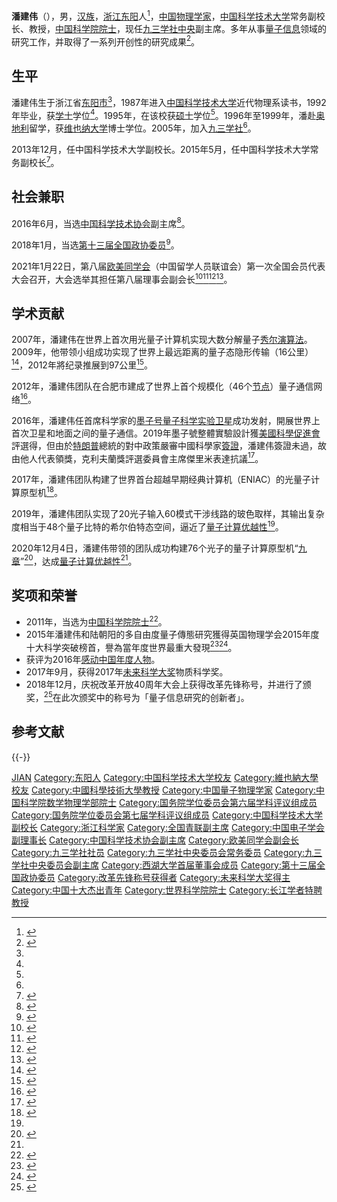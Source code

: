{{Otheruses|other=名为潘建伟的植物学家|潘建伟 (植物学家)}}
{{NoteTA|G1=物理學}}
{{Infobox scientist
|name              = 潘建伟
|image             = 
|image_size        = 
|caption           = 
|birth_date        = {{birth year and age|1970|3}}
|birth_place       = {{CHN}}[[浙江省|浙江省]][[东阳市|东阳市]]
|death_date        = 
|death_place       = 
|residence         = {{CHN}}[[安徽省|安徽省]][[合肥市|合肥市]]
|nationality       = {{PRC}}
|ethnicity         = 
|fields            = [[物理學|物理學]]<br/>[[量子通信|量子通信]]<br/>[[量子计算|量子计算]]
|workplaces        = [[中國科學技術大學|中國科學技術大學]]
|alma_mater        = 中國科學技術大學<br/>[[奥地利|奥地利]][[維也納大學|維也納大學]]
|doctoral_advisor  = [[安东·蔡林格|安东·蔡林格]]<ref name='a93'>{{cite web|url=http://www.93.gov.cn/html/93gov/zt/70/rwsm/150821139234939867.html|title=人物素描|access-date=2016-01-10|archive-url=https://web.archive.org/web/20180127083951/http://www.93.gov.cn/html/93gov/zt/70/rwsm/150821139234939867.html|archive-date=2018-01-27|dead-url=no}}</ref><ref>{{cite web|url=http://quantum.ustc.edu.cn/old/navigation/faculty/fscv.asp?id=7|title=Prof. Jian-Wei Pan|access-date=2016-01-10|archive-url=https://web.archive.org/web/20160304093209/http://quantum.ustc.edu.cn/old/navigation/faculty/fscv.asp?id=7|archive-date=2016-03-04|dead-url=yes}}</ref>
|doctoral_students = 
|known_for         = 
|awards            =[[國家自然科學一等獎|國家自然科學一等獎]]（2015） <br>[[未来科学大奖|未来科学大奖]]物质科学奖（2017） <br>克利夫蘭獎共同獲獎人（2019）
|religion          =
|signature         =  <!--(filename only)-->
|footnotes         = 
}}
'''潘建伟'''（{{bd|1970年|3月|||CatIdx=P潘}}），男，[[汉族|汉族]]，[[浙江|浙江]][[东阳|东阳]]人<ref name=":1">{{Cite web|title=九三学社中央副主席 潘建伟|url=http://www.93.gov.cn/bsjs-ldcy-zxfzx-pjwfzx/index.html|accessdate=2020-12-04|author=|date=|format=|publisher=九三学社中央委员会|agency=|language=zh|archiveurl=https://web.archive.org/web/20201204084428/http://www.93.gov.cn/bsjs-ldcy-zxfzx-pjwfzx/index.html|archivedate=2020-12-04}}</ref>，[[中华人民共和国|中国]][[物理学家|物理学家]]，[[中国科学技术大学|中国科学技术大学]]常务副校长、教授，[[中国科学院院士|中国科学院院士]]，现任[[九三学社中央|九三学社中央]]副主席。多年从事[[量子信息|量子信息]]领域的研究工作，并取得了一系列开创性的研究成果<ref>{{cite news|title=潘建伟 量子通信可让互联网更安全|url=http://money.163.com/15/1220/01/BB87M77C00253B0H.html|accessdate=2015-12-24|agency=财新网|archive-url=https://web.archive.org/web/20151224111711/http://money.163.com/15/1220/01/BB87M77C00253B0H.html|archive-date=2015-12-24|dead-url=yes}}</ref>。

== 生平 ==
潘建伟生于浙江省[[东阳市|东阳市]]<ref name=":1" />，1987年进入[[中国科学技术大学|中国科学技术大学]]近代物理系读书，1992年毕业，获[[学士|学士]]学位<ref name=":1" />。1995年，在该校获[[硕士|硕士]]学位<ref name=":1" />。1996年至1999年，潘赴[[奥地利|奥地利]]留学，获[[维也纳大学|维也纳大学]]博士学位。2005年，加入[[九三学社|九三学社]]<ref name=":1" />。

2013年12月，任中国科学技术大学副校长。2015年5月，任中国科学技术大学常务副校长<ref>{{Cite web|title=潘建伟|url=https://www.ustc.edu.cn/info/1007/6940.htm|accessdate=2020-12-05|work=中国科学技术大学|archive-date=2020-12-12|archive-url=https://web.archive.org/web/20201212153058/https://www.ustc.edu.cn/info/1007/6940.htm|dead-url=no}}</ref>。

== 社会兼职 ==
2016年6月，当选[[中国科学技术协会|中国科学技术协会]]副主席<ref>{{cite web |url=http://finance.ifeng.com/a/20160603/14455163_0.shtml |language= |title=万钢当选中国科协第九届主席 施一公、潘建伟等当选副主席 |publisher=凤凰财经 |date=2016-06-03|accessdate= |archive-url=https://web.archive.org/web/20161009154524/http://finance.ifeng.com/a/20160603/14455163_0.shtml |archive-date=2016-10-09 |dead-url=no }}</ref>。

2018年1月，当选[[中国人民政治协商会议第十三届全国委员会委员名单|第十三届全国政协委员]]<ref>{{Cite web|url=http://sports.163.com/18/0126/06/D92BRKK400051C89.html|title=中国人民政治协商会议第十三届全国委员会委员名单|accessdate=2018-01-26|last=|work=网易|archive-url=https://web.archive.org/web/20180127143232/http://sports.163.com/18/0126/06/D92BRKK400051C89.html|archive-date=2018-01-27|dead-url=yes}}</ref>。

2021年1月22日，第八届[[欧美同学会|欧美同学会]]（中国留学人员联谊会）第一次全国会员代表大会召开，大会选举其担任第八届理事会副会长<ref>{{Cite web|title=欧美同学会（中国留学人员联谊会）第八届理事会会长、副会长、理事名单|url=http://www.wrsa.net/content_41469454.htm|access-date=2021-06-08|work=欧美同学会|archive-date=2021-04-13|archive-url=https://web.archive.org/web/20210413224709/http://www.wrsa.net/content_41469454.htm|dead-url=no}}</ref><ref>{{Cite web|title=欧美同学会第八届理事会会长会2021年第一次会议召开|url=http://www.wrsa.net/content_41453027.htm|access-date=2021-06-08|work=欧美同学会|archive-date=2021-02-27|archive-url=https://web.archive.org/web/20210227010329/http://www.wrsa.net/content_41453027.htm|dead-url=no}}</ref><ref>{{Cite web|title=丁仲礼当选欧美同学会第八届理事会会长|url=https://www.guancha.cn/politics/2021_01_23_578920.shtml|access-date=2021-06-08|work=观察者网|archive-date=2021-06-08|archive-url=https://web.archive.org/web/20210608041231/https://www.guancha.cn/politics/2021_01_23_578920.shtml|dead-url=no}}</ref><ref>{{Cite web|title=丁仲礼当选欧美同学会第八届理事会会长|url=http://www.xinhuanet.com/politics/2021-01/23/c_1127016684.htm?baike|access-date=2021-06-08|work=新华网|archive-date=2021-06-08|archive-url=https://web.archive.org/web/20210608041233/http://www.xinhuanet.com/politics/2021-01/23/c_1127016684.htm?baike|dead-url=no}}</ref>。

== 学术贡献 ==
2007年，潘建伟在世界上首次用光量子计算机实现大数分解量子[[秀爾演算法|秀尔演算法]]。2009年，他带领小组成功实现了世界上最远距离的量子态隐形传输（16公里）<ref>{{cite web|url=http://www.ie.cas.cn/kxcb/kpdt/201006/t20100610_2879103.html|title=我科学家首次实现远距离自由空间量子态隐形传输|date=2016-03-30|accessdate=2016-08-17|archive-url=https://web.archive.org/web/20160820114202/http://www.ie.cas.cn/kxcb/kpdt/201006/t20100610_2879103.html|archive-date=2016-08-20|dead-url=no}}</ref>，2012年將纪录推展到97公里<ref>{{cite web|url=http://www.forbes.com/sites/alexknapp/2012/05/11/chinese-researchers-quantum-teleport-photons-over-60-miles/#78a3f7c31240|title=Chinese Researchers Quantum Teleport Photons Over 60 Miles|date=2012-05-11|accessdate=2016-08-17|archive-url=https://web.archive.org/web/20160813031401/http://www.forbes.com/sites/alexknapp/2012/05/11/chinese-researchers-quantum-teleport-photons-over-60-miles/#78a3f7c31240#78a3f7c31240|archive-date=2016-08-13|dead-url=no}}</ref>。

2012年，潘建伟团队在合肥市建成了世界上首个规模化（46个[[节点|节点]]）量子通信网络<ref>{{cite news|title=量子通信领航人潘建伟的量子梦报国情|url=http://news.xinhuanet.com/mrdx/2015-06/02/c_134290159.htm|accessdate=2015-12-24|agency=新华网|archive-url=https://web.archive.org/web/20151224105840/http://news.xinhuanet.com/mrdx/2015-06/02/c_134290159.htm|archive-date=2015-12-24|dead-url=no}}</ref>。

2016年，潘建伟任首席科学家的[[墨子号量子科学实验卫星|墨子号量子科学实验卫星]]成功发射，開展世界上首次卫星和地面之间的量子通信。2019年墨子號整體實驗設計獲[[美國科學促進會|美國科學促進會]]評選得{{le|紐科姆·克利夫蘭獎|Newcomb Cleveland Prize|克利夫蘭獎}}，但由於[[唐納·川普|特朗普]]總統的對中政策嚴審中國科學家[[簽證|簽證]]，潘建伟簽證未過，故由他人代表領獎，克利夫蘭獎評選委員會主席傑里米表達抗議<ref>{{Cite web |url=http://www.takungpao.com.hk/news/232108/2019/0222/250844.html |title=「墨子號」獲克利夫蘭獎 |access-date=2019-08-24 |archive-date=2020-12-29 |archive-url=https://web.archive.org/web/20201229162945/http://www.takungpao.com.hk/news/232108/2019/0222/250844.html |dead-url=no }}</ref>。

2017年，潘建伟团队构建了世界首台超越早期经典计算机（ENIAC）的光量子计算原型机<ref name=":0">{{Cite web|title=我科学家构建76个光子量子计算原型机“九章”|url=https://tech.huanqiu.com/article/40xcddmrP5A|accessdate=2020-12-04|author=记者吴长锋|date=2020-12-04|format=|publisher=环球网|agency=科技日报|language=zh|archive-date=2020-12-12|archive-url=https://web.archive.org/web/20201212153120/https://tech.huanqiu.com/article/40xcddmrP5A|dead-url=no}}</ref>。

2019年，潘建伟团队实现了20光子输入60模式干涉线路的玻色取样，其输出复杂度相当于48个量子比特的希尔伯特态空间，逼近了[[量子计算优越性|量子计算优越性]]<ref name=":0" />。

2020年12月4日，潘建伟带领的团队成功构建76个光子的量子计算原型机“[[九章_(量子计算机)|九章]]”<ref name="Jiu_Zhang">{{cite web|title=最快！我国量子计算机实现算力全球领先|url=http://www.xinhuanet.com/2020-12/04/c_1126818952.htm|publisher=新华网|accessdate=2020-12-04|archive-date=2020-12-12|archive-url=https://web.archive.org/web/20201212153120/http://www.xinhuanet.com/2020-12/04/c_1126818952.htm|dead-url=no}}</ref>，达成[[量子计算优越性|量子计算优越性]]<ref name=":0" />。

== 奖项和荣誉 ==
* 2011年，当选为[[中国科学院院士|中国科学院院士]]<ref>{{Cite web|title=潘建伟教授当选中国科学院院士|url=https://mphy.ustc.edu.cn/2011/1210/c2803a22631/page.htm|accessdate=2020-12-04|author=中国科学技术大学物理学院近代物理系|date=2011-12-10|format=|publisher=|agency=|language=zh|archiveurl=https://web.archive.org/web/20201204084120/https://mphy.ustc.edu.cn/2011/1210/c2803a22631/page.htm|archivedate=2020-12-04}}</ref>。
* 2015年潘建伟和陆朝阳的多自由度量子傳態研究獲得英国物理学会2015年度十大科学突破榜首，譽為當年度世界最重大發現<ref>{{Cite web |url=http://china.caixin.com/2015-12-12/100885228.html |title=2015年十大科学突破之一潘建伟团队 |access-date=2019-02-06 |archive-url=https://web.archive.org/web/20181007223329/http://china.caixin.com/2015-12-12/100885228.html |archive-date=2018-10-07 |dead-url=no }}</ref><ref>{{Cite web|title=科技猿人-最浪漫的事，就是把科幻变成现实|url=https://www.youtube.com/watch?v=9CkfJlPKyAo|accessdate=|work=|archive-date=2019-02-06|archive-url=https://web.archive.org/web/20190206143446/https://www.youtube.com/watch?v=9CkfJlPKyAo|dead-url=no}}</ref>。
* 获评为2016年[[感动中国年度人物|感动中国年度人物]]。
* 2017年9月，获得2017年[[未来科学大奖|未来科学大奖]]物质科学奖。
* 2018年12月，庆祝改革开放40周年大会上获得改革先锋称号，并进行了颁奖，<ref>{{Cite web|title=改革先锋名单（100名）|url=http://www.xinhuanet.com/politics/2018-12/18/c_1123868819.htm|accessdate=2018-12-18|last=|work=新华网|dead-url=no|archive-url=https://web.archive.org/web/20181218145625/http://www.xinhuanet.com/politics/2018-12/18/c_1123868819.htm|archive-date=2018-12-18}}</ref>在此次颁奖中的称号为「量子信息研究的创新者」。

== 参考文献 ==
{{Reflist|30em}}

{{-}}
{{量子力學}}
{{中国科学院数学物理学部院士}}
{{未来科学大奖}}
{{何梁何利基金科学与技术成就奖获得者}}
{{第五批“长江学者奖励计划”特聘教授}}
{{感動中國}}
{{国务院学位委员会第六届学科评议组/物理学、天文学}}
{{国务院学位委员会第七届学科评议组/物理学}}
{{Navboxes
| title  = 潘建伟在[[欧美同学会|欧美同学会]]的职务
| list1  =
{{欧美同学会第八届理事会}}
}}
{{Navboxes 
| title  = 潘建伟在[[中国电子学会|中国电子学会]]的职务
| list1  =
{{中国电子学会第十届理事会}}
}}
{{Navboxes 
| title  = 潘建伟在[[中国科学技术协会|中国科学技术协会]]的职务
| list1  =
{{中国科学技术协会第九届全国委员会}}
}}
{{Navboxes 
| title  = 潘建伟在[[九三学社|九三学社]]的职务
| list1  =
{{九三学社第十三届中央委员会}}
{{九三学社第十四届中央委员会}}
}}
{{Navboxes 
| title  = 潘建伟在[[中华全国青年联合会|中华全国青年联合会]]的职务
| list1  =
{{中华全国青年联合会第十二届委员会}}
}}

{{Authority control}}

{{DEFAULTSORT:Pan}}
[[Category:潘姓|JIAN]]
[[Category:东阳人|Category:东阳人]]
[[Category:中国科学技术大学校友|Category:中国科学技术大学校友]]
[[Category:維也納大學校友|Category:維也納大學校友]]
[[Category:中國科學技術大學教授|Category:中國科學技術大學教授]]
[[Category:中国量子物理学家|Category:中国量子物理学家]]
[[Category:中国科学院数学物理学部院士|Category:中国科学院数学物理学部院士]]
[[Category:国务院学位委员会第六届学科评议组成员|Category:国务院学位委员会第六届学科评议组成员]]
[[Category:国务院学位委员会第七届学科评议组成员|Category:国务院学位委员会第七届学科评议组成员]]
[[Category:中国科学技术大学副校长|Category:中国科学技术大学副校长]]
[[Category:浙江科学家|Category:浙江科学家]]
[[Category:全国青联副主席|Category:全国青联副主席]]
[[Category:中国电子学会副理事长|Category:中国电子学会副理事长]]
[[Category:中国科学技术协会副主席|Category:中国科学技术协会副主席]]
[[Category:欧美同学会副会长|Category:欧美同学会副会长]]
[[Category:九三学社社员|Category:九三学社社员]]
[[Category:九三学社中央委员会常务委员|Category:九三学社中央委员会常务委员]]
[[Category:九三学社中央委员会副主席|Category:九三学社中央委员会副主席]]
[[Category:西湖大学首届董事会成员|Category:西湖大学首届董事会成员]]
[[Category:第十三届全国政协委员|Category:第十三届全国政协委员]]
[[Category:改革先锋称号获得者|Category:改革先锋称号获得者]]
[[Category:未来科学大奖得主|Category:未来科学大奖得主]]
[[Category:中国十大杰出青年|Category:中国十大杰出青年]]
[[Category:世界科学院院士|Category:世界科学院院士]]
[[Category:长江学者特聘教授|Category:长江学者特聘教授]]